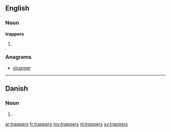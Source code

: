==English==

===Noun===
'''trappers'''

# {{plural of|trapper}}

===Anagrams===
* [[strapper#English|strapper]]

----

==Danish==

===Noun===
{{head|da|noun form|g=c}}

# {{form of|genitive plural indefinite|trappe|lang=da}}

[[ar:trappers]]
[[fr:trappers]]
[[my:trappers]]
[[nl:trappers]]
[[sv:trappers]]